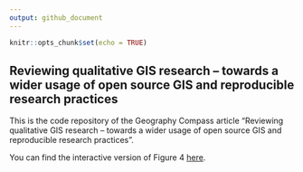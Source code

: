 ```yaml
---
output: github_document
---
```


```r
knitr::opts_chunk$set(echo = TRUE)
```

## Reviewing qualitative GIS research – towards a wider usage of open source GIS and reproducible research practices

This is the code repository of the Geography Compass article "Reviewing qualitative GIS research – towards a wider usage of open source GIS and reproducible research practices".

You can find the interactive version of Figure 4 [here](http://mccoy.geogr.uni-jena.de:3838/jannes/cluster_map/).